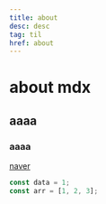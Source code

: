 ```yaml
---
title: about
desc: desc
tag: til
href: about
---
```


# about mdx

## aaaa

### aaaa

[naver](www.naver.com)

```js
const data = 1;
const arr = [1, 2, 3];
```
